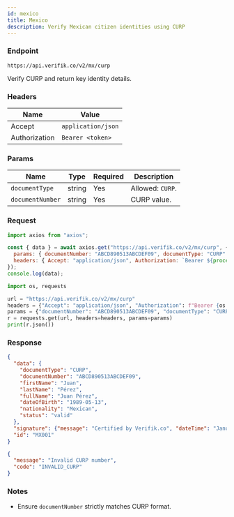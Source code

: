 ```yaml
---
id: mexico
title: Mexico
description: Verify Mexican citizen identities using CURP
---
```



### Endpoint

```
https://api.verifik.co/v2/mx/curp
```

Verify CURP and return key identity details.

### Headers

| Name | Value |
| --- | --- |
| Accept | `application/json` |
| Authorization | `Bearer <token>` |

### Params

| Name | Type | Required | Description |
| --- | --- | --- | --- |
| `documentType` | string | Yes | Allowed: `CURP`. |
| `documentNumber` | string | Yes | CURP value. |

### Request

<Tabs>
  <TabItem value="node" label="Node.js">

```javascript
import axios from "axios";

const { data } = await axios.get("https://api.verifik.co/v2/mx/curp", {
  params: { documentNumber: "ABCD890513ABCDEF09", documentType: "CURP" },
  headers: { Accept: "application/json", Authorization: `Bearer ${process.env.VERIFIK_TOKEN}` },
});
console.log(data);
```

  </TabItem>
  <TabItem value="python" label="Python">

```python
import os, requests

url = "https://api.verifik.co/v2/mx/curp"
headers = {"Accept": "application/json", "Authorization": f"Bearer {os.getenv('VERIFIK_TOKEN')}"}
params = {"documentNumber": "ABCD890513ABCDEF09", "documentType": "CURP"}
r = requests.get(url, headers=headers, params=params)
print(r.json())
```

  </TabItem>
</Tabs>

### Response

<Tabs>
  <TabItem value="200" label="200">

```json
{
  "data": {
    "documentType": "CURP",
    "documentNumber": "ABCD890513ABCDEF09",
    "firstName": "Juan",
    "lastName": "Pérez",
    "fullName": "Juan Pérez",
    "dateOfBirth": "1989-05-13",
    "nationality": "Mexican",
    "status": "valid"
  },
  "signature": {"message": "Certified by Verifik.co", "dateTime": "January 16, 2024 3:44 PM"},
  "id": "MX001"
}
```

  </TabItem>
  <TabItem value="400" label="400">

```json
{
  "message": "Invalid CURP number",
  "code": "INVALID_CURP"
}
```

  </TabItem>
</Tabs>

### Notes

- Ensure `documentNumber` strictly matches CURP format.

